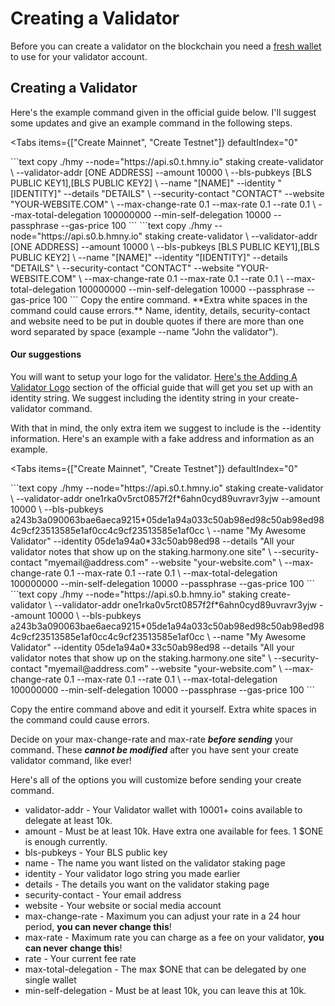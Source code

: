 
# Creating a Validator
Before you can create a validator on the blockchain you need a [fresh wallet](/harmony/companion#validator-wallet) to use for your validator account.

## Creating a Validator
Here's the example command given in the official guide below. I'll suggest some updates and give an example command in the following steps.

<Tabs
  items={["Create Mainnet", "Create Testnet"]}
  defaultIndex="0"
>
  <Tab>
    ```text copy
    ./hmy --node="https://api.s0.t.hmny.io" staking create-validator \
        --validator-addr [ONE ADDRESS] --amount 10000 \
        --bls-pubkeys [BLS PUBLIC KEY1],[BLS PUBLIC KEY2] \
        --name "[NAME]" --identity "[IDENTITY]" --details "DETAILS" \
        --security-contact "CONTACT" --website "YOUR-WEBSITE.COM" \
        --max-change-rate 0.1 --max-rate 0.1 --rate 0.1 \
        --max-total-delegation 100000000 --min-self-delegation 10000 --passphrase --gas-price 100
    ```
  </Tab>
  <Tab>
    ```text copy
    ./hmy --node="https://api.s0.b.hmny.io" staking create-validator \
        --validator-addr [ONE ADDRESS] --amount 10000 \
        --bls-pubkeys [BLS PUBLIC KEY1],[BLS PUBLIC KEY2] \
        --name "[NAME]" --identity "[IDENTITY]" --details "DETAILS" \
        --security-contact "CONTACT" --website "YOUR-WEBSITE.COM" \
        --max-change-rate 0.1 --max-rate 0.1 --rate 0.1 \
        --max-total-delegation 100000000 --min-self-delegation 10000 --passphrase --gas-price 100
    ```
  </Tab>
</Tabs>

<Callout type="warning" emoji="⚠️">
  Copy the entire command. **Extra white spaces in the command could cause errors.**  
  Name, identity, details, security-contact and website need to be put in double quotes if there are more than one word separated by space (example --name "John the validator").  
</Callout>

#### Our suggestions
You will want to setup your logo for the validator. [Here's the Adding A Validator Logo](https://docs.harmony.one/home/network/validators/managing-a-validator/adding-a-validator-logo) section of the official guide that will get you set up with an identity string. We suggest including the identity string in your create-validator command.

With that in mind, the only extra item we suggest to include is the --identity information. Here's an example with a fake address and information as an example.

<Tabs
  items={["Create Mainnet", "Create Testnet"]}
  defaultIndex="0"
>
  <Tab>
    ```text copy
    ./hmy --node="https://api.s0.t.hmny.io" staking create-validator \
        --validator-addr one1rka0v5rct0857f2f*6ahn0cyd89uvravr3yjw --amount 10000 \
        --bls-pubkeys a243b3a090063bae6aeca9215*05de1a94a033c50ab98ed98c50ab98ed984c9cf23513585e1af0cc4c9cf23513585e1af0cc \
        --name "My Awesome Validator" --identity 05de1a94a0*33c50ab98ed98 --details "All your validator notes that show up on the staking.harmony.one site" \
        --security-contact "myemail@address.com" --website "your-website.com" \
        --max-change-rate 0.1 --max-rate 0.1 --rate 0.1 \
        --max-total-delegation 100000000 --min-self-delegation 10000 --passphrase --gas-price 100
    ```
  </Tab>
  <Tab>
    ```text copy
    ./hmy --node="https://api.s0.b.hmny.io" staking create-validator \
        --validator-addr one1rka0v5rct0857f2f*6ahn0cyd89uvravr3yjw --amount 10000 \
        --bls-pubkeys a243b3a090063bae6aeca9215*05de1a94a033c50ab98ed98c50ab98ed984c9cf23513585e1af0cc4c9cf23513585e1af0cc \
        --name "My Awesome Validator" --identity 05de1a94a0*33c50ab98ed98 --details "All your validator notes that show up on the staking.harmony.one site" \
        --security-contact "myemail@address.com" --website "your-website.com" \
        --max-change-rate 0.1 --max-rate 0.1 --rate 0.1 \
        --max-total-delegation 100000000 --min-self-delegation 10000 --passphrase --gas-price 100
    ```
  </Tab>
</Tabs>

Copy the entire command above and edit it yourself. Extra white spaces in the command could cause errors.  

Decide on your max-change-rate and max-rate **_before sending_** your command. These **_cannot be modified_** after you have sent your create validator command, like ever!

Here's all of the options you will customize before sending your create command.  

- validator-addr - Your Validator wallet with 10001+ coins available to delegate at least 10k.
- amount - Must be at least 10k. Have extra one available for fees. 1 $ONE is enough currently.
- bls-pubkeys - Your BLS public key
- name - The name you want listed on the validator staking page
- identity - Your validator logo string you made earlier
- details - The details you want on the validator staking page
- security-contact - Your email address
- website - Your website or social media account
- max-change-rate - Maximum you can adjust your rate in a 24 hour period, **you can never change this**!
- max-rate - Maximum rate you can charge as a fee on your validator, **you can never change this**!
- rate - Your current fee rate
- max-total-delegation - The max $ONE that can be delegated by one single wallet
- min-self-delegation - Must be at least 10k, you can leave this at 10k.